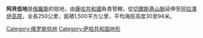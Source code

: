 '''阿貝低地'''是[[俄羅斯|俄羅斯]]的低地，由[[薩哈共和國|薩哈共和國]]負責管轄，從[[切爾斯基山脈|切爾斯基山脈]]延伸至[[阿拉澤伊高原|阿拉澤伊高原]]，全長250公里，面積1,500平方公里，平均海拔高度30至94米。

{{Russia-geo-stub}}
[[Category:俄罗斯低地|Category:俄罗斯低地]]
[[Category:萨哈共和国地形|Category:萨哈共和国地形]]